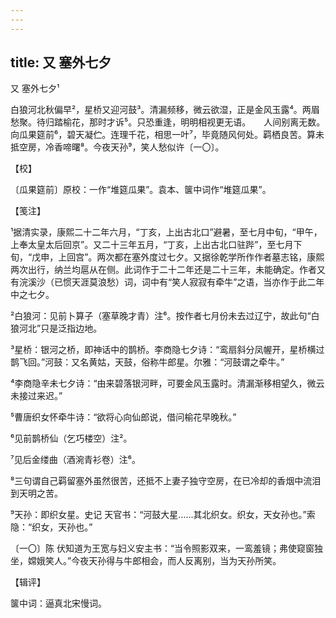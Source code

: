 ```yaml
---
---
---
```

title: 又 塞外七夕
---



又 塞外七夕¹





白狼河北秋偏早²，星桥又迎河鼓³。清漏频移，微云欲湿，正是金风玉露⁴。两眉愁聚。待归踏榆花，那时才诉⁵。只恐重逢，明明相视更无语。　　人间别离无数。向瓜果筵前⁶，碧天凝伫。连理千花，相思一叶⁷，毕竟随风何处。羁栖良苦。算未抵空房，冷香啼曙⁸。今夜天孙⁹，笑人愁似许〔一〇〕。





【校】


〔瓜果筵前〕原校：一作“堆筵瓜果”。袁本、箧中词作“堆筵瓜果”。





【笺注】


¹据清实录，康熙二十二年六月，“丁亥，上出古北口”避暑，至七月中旬，“甲午，上奉太皇太后回京”。又二十三年五月，“丁亥，上出古北口驻跸”，至七月下旬，“戊申，上回宫”。两次都在塞外度过七夕。又据徐乾学所作作者墓志铭，康熙两次出行，纳兰均扈从在侧。此词作于二十二年还是二十三年，未能确定。作者又有浣溪沙（已惯天涯莫浪愁）词，词中有“笑人寂寂有牵牛”之语，当亦作于此二年中之七夕。

²白狼河：见前卜算子（塞草晚才青）注⁶。按作者七月份未去过辽宁，故此句“白狼河北”只是泛指边地。

³星桥：银河之桥，即神话中的鹊桥。李商隐七夕诗：“鸾扇斜分凤幄开，星桥横过鹊飞回。”河鼓：又名黄姑，天鼓，俗称牛郎星。尔雅：“河鼓谓之牵牛。”

⁴李商隐辛未七夕诗：“由来碧落银河畔，可要金风玉露时。清漏渐移相望久，微云未接过来迟。”

⁵曹唐织女怀牵牛诗：“欲将心向仙郎说，借问榆花早晚秋。”

⁶见前鹊桥仙（乞巧楼空）注²。

⁷见后金缕曲（酒涴青衫卷）注⁶。

⁸三句谓自己羁留塞外虽然很苦，还抵不上妻子独守空房，在已冷却的香烟中流泪到天明之苦。

⁹天孙：即织女星。史记 天官书：“河鼓大星……其北织女。织女，天女孙也。”索隐：“织女，天孙也。”

〔一〇〕陈 伏知道为王宽与妇义安主书：“当令照影双来，一鸾羞镜；弗使窥窗独坐，嫦娥笑人。”今夜天孙得与牛郎相会，而人反离别，当为天孙所笑。





【辑评】


箧中词：逼真北宋慢词。